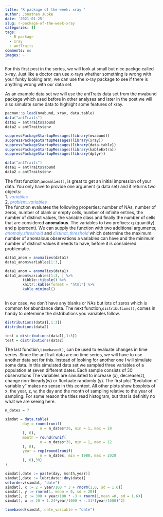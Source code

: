 ```yaml
---
title: 'R package of the week: xray '
author: Jonathan Jupke
date: '2021-01-25'
slug: r-package-of-the-week-xray
categories: []
tags:
  - R package
  - xray
  - antTraits
comments: no
images: ~
---
```


For this first post in the series, we will look at small but nice packge called x-ray.
Just like a doctor can use x-rays whether something is wrong with your funky looking arm, we can use the x-ray package to see if there is anything wrong with our data set. 

As an example data set we will use the antTraits data set from the mvabund package which used before in other analyses and later in the post we will also simulate some data to highlight some features of xray.  
```r
pacman::p_load(mvabund, xray, data.table)
data("antTraits")
data1 = antTraits$abund
data2 = antTraits$env
```
```r
suppressPackageStartupMessages(library(mvabund))
suppressPackageStartupMessages(library(xray))
suppressPackageStartupMessages(library(data.table))
suppressPackageStartupMessages(library(kableExtra))
suppressPackageStartupMessages(library(dplyr))

data("antTraits")
data1 = antTraits$abund
data2 = antTraits$env
```


The first function,`anomalies()`, is great to get an initial impression of your data. 
You only have to provide one argument (a data set) and it returns two objects:   
1. *<span style="color:CornflowerBlue">variables</span>*  
2. *<span style="color:CornflowerBlue">problem_variables</span>*  
The function evaluates the following properties: number of NAs, number of zeros, number of blank or empty cells, number of infinite entries, the number of distinct values, the variable class and finally the number of cells that are considered **anomalous**. 
The variables to two prefixes: q (quantity) and p (percent). 
We can supply the function with two additional arguments; 
*<span style="color:CornflowerBlue">anomaly_threshold</span>* and *<span style="color:CornflowerBlue">distinct_threshold</span>* which determine the maximum number of anomalous observations a variables can have and the minimum number of distinct values it needs to have, before it is considered problematic. 
```r
data1_anom = anomalies(data1)
data1_anom$variables[1:3,]
```
```r
data1_anom = anomalies(data1)
data1_anom$variables[1:3, ] %>%
        tibble::tibble() %>% 
        knitr::kable(format = "html") %>%
        kable_minimal()
        
```

In our case, we don't have any blanks or NAs but lots of zeros which is common for abundance data. 
The next function,`distributions()`, comes in handy to determine the distributions you variables follow. 

```r
distributions(data1[,1:3])
distributions(data2)
```
```r
test = distributions(data1[,1:3])
test = distributions(data2)
```

The last function,`timebased()`, can be used to evaluate changes in time series. 
Since the antTrait data are no time series, we will have to use another data set for this. 
Instead of looking for another one I will simulate some data.
In this simulated data set we sampled three variables of a population at seven different dates. 
Each sample consists of 30 observations 
The variables are simulated to increase (x), decrease(z), change non-linearly(w) or fluctuate randomly (y). 
The first plot "Evolution of variable y" makes no sense in this context.
All other plots show boxplots of x, the year, z, w, the day and the month of sampling relative to the year of sampling. 
For some reason the titles read histogram, but that is definitly no what we are seeing here. 
```r
n_dates = 7

simdat = data.table(
        day = round(runif(
                n = n_dates*30, min = 1, max = 28
        ), 0),
        month = round(runif(
                n = n_dates*30, min = 1, max = 12
        ), 0),
        year = rep(round(runif(
                n = n_dates, min = 1980, max = 2020
        ), 0),30)
)

simdat[,date := paste(day, month,year)]
simdat[,date := lubridate::dmy(date)]
setorderv(simdat, "date")
simdat[, x := 2 + year/100 * 3 + rnorm(1,0, sd = 1.6)]
simdat[, y := rnorm(1, mean = 0, sd = 20)]
simdat[, z := 300 + year/100 * -3 + rnorm(1,mean =0, sd = 1.6)]
simdat[, w := 20 + 1.24*year/1000 + -.31*(year/1000)^2]
```
```r
timebased(simdat, date_variable = "date")
```
